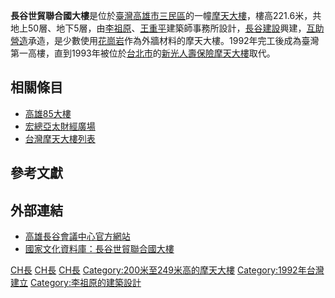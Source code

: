 {{expand|time=2007-09-26T20:05:50Z}}
{{coord|22|38|36|N|120|18|53|E|display=title}}
{{Infobox Skyscraper
| building_name =長谷世貿聯合國大樓
| image = [[File:Chang-Gu_WTC.jpg|250px]]<small></small>
| location_country = {{ROC-TW}}
| location_city = [[高雄市|高雄市]]
| address = [[三民區|三民區]]民族一路80號
| client = [[長谷建設|長谷建設]]
| start_date  =  1989年9月9日<ref name="使用執照"/>
| inauguration_date   = 1992年7月9日<ref name="使用執照"/>
| opened_date         = 1992年9月
| use = 辦公室<br/>會議中心<br/>餐廳<br/>綜合用途
| antenna_spire = 未知
| roof = 221.6[[公尺|公尺]]<ref name="使用執照">(81)高市工建築使字第01181號</ref>
| top_floor = 50
| floor_count = 地上50層，地下5層<ref name="使用執照"/>
| floor_area = 83,308.94平方公尺<ref name="使用執照"/>
| elevator_count = 客梯：12<br/>貨梯：3
| architect = [[李祖原|李祖原]]、[[王重平|王重平]]建築師事務所
| architecture_firm = [[互助營造|互助營造]]
| skyscraperpage_id = 94
| skyscraper_cn_url = https://web.archive.org/web/20060908053110/http://www.skyscrapers.cn/city/asia/tw/ka/ka_skyscrapers_Chang-Gu_World_Trade_Center.htm
}}

'''長谷世貿聯合國大樓'''是位於[[臺灣|臺灣]][[高雄市|高雄市]][[三民區|三民區]]的一幢[[摩天大樓|摩天大樓]]，樓高221.6米，共地上50層、地下5層，由[[李祖原|李祖原]]、[[王重平|王重平]]建築師事務所設計，[[長谷建設|長谷建設]]興建，[[互助營造|互助營造]]承造，是少數使用[[花崗岩|花崗岩]]作為外牆材料的摩天大樓。1992年完工後成為臺灣第一高樓，直到1993年被位於[[台北市|台北市]]的[[新光人壽保險摩天大樓|新光人壽保險摩天大樓]]取代。

==相關條目==
*[[高雄85大樓|高雄85大樓]]
*[[宏總亞太財經廣場|宏總亞太財經廣場]]
*[[台灣摩天大樓列表|台灣摩天大樓列表]]

==參考文獻==
{{Reflist}}

==外部連結==
{{commons category|Chang-Gu World Trade Center}}
*[https://web.archive.org/web/20060901014704/http://www.grand50.com.tw/ 高雄長谷會議中心官方網站]
*[http://nrch.culture.tw/view.php?keyword=%E9%95%B7%E8%B0%B7%E4%B8%96%E8%B2%BF&advanced=&s=146990&id=0006335263&proj=MOC_IMD_001 國家文化資料庫：長谷世貿聯合國大樓] {{Wayback|url=http://nrch.culture.tw/view.php?keyword=%E9%95%B7%E8%B0%B7%E4%B8%96%E8%B2%BF&advanced=&s=146990&id=0006335263&proj=MOC_IMD_001 |date=20190710190104 }}

{{台灣摩天大樓}}
{{摩天大楼}}
[[Category:高雄市摩天大樓|CH長]]
[[Category:高雄市建築物|CH長]]
[[Category:1992年完工建築物|CH長]]
[[Category:200米至249米高的摩天大樓|Category:200米至249米高的摩天大樓]]
[[Category:1992年台灣建立|Category:1992年台灣建立]]
[[Category:李祖原的建築設計|Category:李祖原的建築設計]]


{{Taiwanese building-stub}}